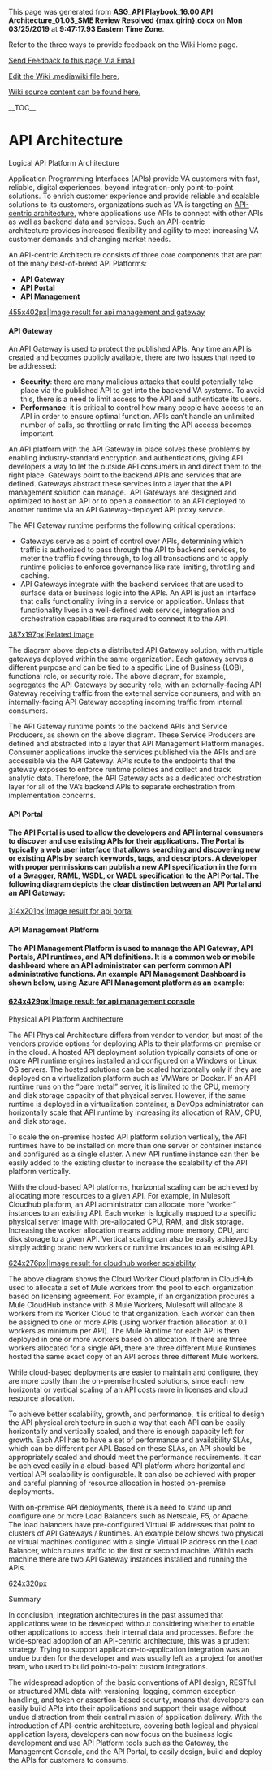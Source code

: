 ﻿<p>This page was generated from <b>ASG_API Playbook_16.00 API Architecture_01.03_SME Review Resolved {max.girin}.docx</b> on <b>Mon 03/25/2019</b> at <b> 9:47:17.93 Eastern Time Zone</b>.</p>
<p>Refer to the three ways to provide feedback on the Wiki Home page.</p>
<p><a href="mailto:ronald.opperman@va.gov;paul.marshall4@va.gov?subject=ASG_API Playbook_16.00 API Architecture_01.03_SME Review Resolved {max.girin}">Send Feedback to this page Via Email</a></p>
<p><a href="https://github.com/department-of-veterans-affairs/ES-ASG/tree/master/Projects/ES%20ASG/ES%20ASG%20API%20Playbook%20Project/Content/16.00%20ASG_API%20Playbook_API%20Architecture_Section/16.00 ASG_API Playbook_API Architecture_Section.mediawiki">Edit the Wiki .mediawiki file here.</a></p>
<p><a href=https://github.com/department-of-veterans-affairs/ES-ASG/tree/master/Projects/ES%20ASG/ES%20ASG%20API%20Playbook%20Project/Content/16.00%20ASG_API%20Playbook_API%20Architecture_Section>Wiki source content can be found here.</a></p>
<p>__TOC__</p>
= API Architecture =

Logical API Platform Architecture

Application Programming Interfaces (APIs) provide VA customers with fast, reliable, digital experiences, beyond integration-only point-to-point solutions. To enrich customer experience and provide reliable and scalable solutions to its customers, organizations such as VA is targeting an [https://apigee.com/about/cp/api-centric-platform API-centric architecture], where applications use APIs to connect with other APIs as well as backend data and services. Such an API-centric architecture provides increased flexibility and agility to meet increasing VA customer demands and changing market needs.

An API-centric Architecture consists of three core components that are part of the many best-of-breed API Platforms:

* '''API Gateway'''
* '''API Portal'''
* '''API Management'''

[[https://github.com/department-of-veterans-affairs/ES-ASG/raw/master/Projects/ES%20ASG/ES%20ASG%20API%20Playbook%20Project/Content/16.00%20ASG_API%20Playbook_API%20Architecture_Section/media/image1.png|455x402px|Image result for api management and gateway]]

==== API Gateway ====

An API Gateway is used to protect the published APIs. Any time an API is created and becomes publicly available, there are two issues that need to be addressed:

* '''Security''': there are many malicious attacks that could potentially take place via the published API to get into the backend VA systems. To avoid this, there is a need to limit access to the API and authenticate its users.
* '''Performance''': it is critical to control how many people have access to an API in order to ensure optimal function. APIs can’t handle an unlimited number of calls, so throttling or rate limiting the API access becomes important.

An API platform with the API Gateway in place solves these problems by enabling industry-standard encryption and authentications, giving API developers a way to let the outside API consumers in and direct them to the right place. Gateways point to the backend APIs and services that are defined. Gateways abstract these services into a layer that the API management solution can manage.  API Gateways are designed and optimized to host an API or to open a connection to an API deployed to another runtime via an API Gateway-deployed API proxy service.

The API Gateway runtime performs the following critical operations:

* Gateways serve as a point of control over APIs, determining which traffic is authorized to pass through the API to backend services, to meter the traffic flowing through, to log all transactions and to apply runtime policies to enforce governance like rate limiting, throttling and caching.
* API Gateways integrate with the backend services that are used to surface data or business logic into the APIs. An API is just an interface that calls functionality living in a service or application. Unless that functionality lives in a well-defined web service, integration and orchestration capabilities are required to connect it to the API.

[[https://github.com/department-of-veterans-affairs/ES-ASG/raw/master/Projects/ES%20ASG/ES%20ASG%20API%20Playbook%20Project/Content/16.00%20ASG_API%20Playbook_API%20Architecture_Section/media/image2.png|387x197px|Related image]]

The diagram above depicts a distributed API Gateway solution, with multiple gateways deployed within the same organization. Each gateway serves a different purpose and can be tied to a specific Line of Business (LOB), functional role, or security role. The above diagram, for example, segregates the API Gateways by security role, with an externally-facing API Gateway receiving traffic from the external service consumers, and with an internally-facing API Gateway accepting incoming traffic from internal consumers.

The API Gateway runtime points to the backend APIs and Service Producers, as shown on the above diagram. These Service Producers are defined and abstracted into a layer that API Management Platform manages. Consumer applications invoke the services published via the APIs and are accessible via the API Gateway. APIs route to the endpoints that the gateway exposes to enforce runtime policies and collect and track analytic data. Therefore, the API Gateway acts as a dedicated orchestration layer for all of the VA’s backend APIs to separate orchestration from implementation concerns.

==== API Portal ====

==== The API Portal is used to allow the developers and API internal consumers to discover and use existing APIs for their applications. The Portal is typically a web user interface that allows searching and discovering new or existing APIs by search keywords, tags, and descriptors. A developer with proper permissions can publish a new API specification in the form of a Swagger, RAML, WSDL, or WADL specification to the API Portal. The following diagram depicts the clear distinction between an API Portal and an API Gateway: ====

[[https://github.com/department-of-veterans-affairs/ES-ASG/raw/master/Projects/ES%20ASG/ES%20ASG%20API%20Playbook%20Project/Content/16.00%20ASG_API%20Playbook_API%20Architecture_Section/media/image3.png|314x201px|Image result for api portal]]

==== API Management Platform ====

==== The API Management Platform is used to manage the API Gateway, API Portals, API runtimes, and API definitions. It is a common web or mobile dashboard where an API administrator can perform common API administrative functions. An example API Management Dashboard is shown below, using Azure API Management platform as an example: ====

==== [[https://github.com/department-of-veterans-affairs/ES-ASG/raw/master/Projects/ES%20ASG/ES%20ASG%20API%20Playbook%20Project/Content/16.00%20ASG_API%20Playbook_API%20Architecture_Section/media/image4.png|624x429px|Image result for api management console]]<br />
 ====

Physical API Platform Architecture

The API Physical Architecture differs from vendor to vendor, but most of the vendors provide options for deploying APIs to their platforms on premise or in the cloud. A hosted API deployment solution typically consists of one or more API runtime engines installed and configured on a Windows or Linux OS servers. The hosted solutions can be scaled horizontally only if they are deployed on a virtualization platform such as VMWare or Docker. If an API runtime runs on the “bare metal” server, it is limited to the CPU, memory and disk storage capacity of that physical server. However, if the same runtime is deployed in a virtualization container, a DevOps administrator can horizontally scale that API runtime by increasing its allocation of RAM, CPU, and disk storage.

To scale the on-premise hosted API platform solution vertically, the API runtimes have to be installed on more than one server or container instance and configured as a single cluster. A new API runtime instance can then be easily added to the existing cluster to increase the scalability of the API platform vertically.

With the cloud-based API platforms, horizontal scaling can be achieved by allocating more resources to a given API. For example, in Mulesoft Cloudhub platform, an API administrator can allocate more “worker” instances to an existing API. Each worker is logically mapped to a specific physical server image with pre-allocated CPU, RAM, and disk storage. Increasing the worker allocation means adding more memory, CPU, and disk storage to a given API. Vertical scaling can also be easily achieved by simply adding brand new workers or runtime instances to an existing API.

[[https://github.com/department-of-veterans-affairs/ES-ASG/raw/master/Projects/ES%20ASG/ES%20ASG%20API%20Playbook%20Project/Content/16.00%20ASG_API%20Playbook_API%20Architecture_Section/media/image5.png|624x276px|Image result for cloudhub worker scalability]]

The above diagram shows the Cloud Worker Cloud platform in CloudHub used to allocate a set of Mule workers from the pool to each organization based on licensing agreement. For example, if an organization procures a Mule CloudHub instance with 8 Mule Workers, Mulesoft will allocate 8 workers from its Worker Cloud to that organization. Each worker can then be assigned to one or more APIs (using worker fraction allocation at 0.1 workers as minimum per API). The Mule Runtime for each API is then deployed in one or more workers based on allocation. If there are three workers allocated for a single API, there are three different Mule Runtimes hosted the same exact copy of an API across three different Mule workers.

While cloud-based deployments are easier to maintain and configure, they are more costly than the on-premise hosted solutions, since each new horizontal or vertical scaling of an API costs more in licenses and cloud resource allocation.

To achieve better scalability, growth, and performance, it is critical to design the API physical architecture in such a way that each API can be easily horizontally and vertically scaled, and there is enough capacity left for growth. Each API has to have a set of performance and availability SLAs, which can be different per API. Based on these SLAs, an API should be appropriately scaled and should meet the performance requirements. It can be achieved easily in a cloud-based API platform where horizontal and vertical API scalability is configurable. It can also be achieved with proper and careful planning of resource allocation in hosted on-premise deployments.

With on-premise API deployments, there is a need to stand up and configure one or more Load Balancers such as Netscale, F5, or Apache. The load balancers have pre-configured Virtual IP addresses that point to clusters of API Gateways / Runtimes. An example below shows two physical or virtual machines configured with a single Virtual IP address on the Load Balancer, which routes traffic to the first or second machine. Within each machine there are two API Gateway instances installed and running the APIs.

[[https://github.com/department-of-veterans-affairs/ES-ASG/raw/master/Projects/ES%20ASG/ES%20ASG%20API%20Playbook%20Project/Content/16.00%20ASG_API%20Playbook_API%20Architecture_Section/media/image6.png|624x320px]]

Summary

In conclusion, integration architectures in the past assumed that applications were to be developed without considering whether to enable other applications to access their internal data and processes. Before the wide-spread adoption of an API-centric architecture, this was a prudent strategy. Trying to support application-to-application integration was an undue burden for the developer and was usually left as a project for another team, who used to build point-to-point custom integrations.

The widespread adoption of the basic conventions of API design, RESTful or structured XML data with versioning, logging, common exception handling, and token or assertion-based security, means that developers can easily build APIs into their applications and support their usage without undue distraction from their central mission of application delivery. With the introduction of API-centric architecture, covering both logical and physical application layers, developers can now focus on the business logic development and use API Platform tools such as the Gateway, the Management Console, and the API Portal, to easily design, build and deploy the APIs for customers to consume.







